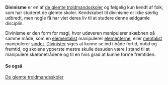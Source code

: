 {{title:Divinisme}}
{{author:Laura Holmegaard}}
{{timestamp:2011-01-04T20:30:02Z}}
{{copyright:Divinisme}}
'''Divinisme''' er en af [[de glemte troldmandsskoler]] og følgelig kun kendt af folk, som har studeret de glemte skoler. Kendskabet til divinisme er ikke særlig udbredt, men nogle få har viet deres liv til at studere denne ældgamle disciplin. 

Divinisme er den form for magi, hvor udøveren manipulerer skæbnen på samme måde, som en [[elementalist]] manipulerer [[elementerne]], eller [[mentalist]] manipulerer [[sind|sindet]]. [[Divinist|Divinister]] siges at kunne se ind i både fortid, nutid og fremtid, og skolens ypperste mestre skulle desuden være i stand til at manipulere skæbnetrådene og til en hvis grad at kunne forme fremtiden.

====Se også====
[[De glemte troldmandsskoler]]